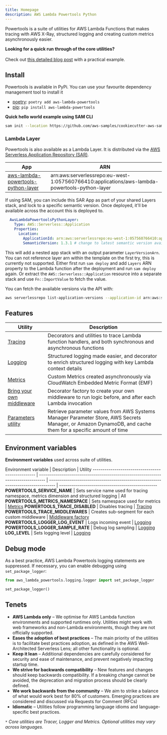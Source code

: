 ```yaml
---
title: Homepage
description: AWS Lambda Powertools Python
---
```



Powertools is a suite of utilities for AWS Lambda Functions that makes tracing with AWS X-Ray, structured logging and creating custom metrics asynchronously easier.

<Note type="info">
	<strong>Looking for a quick run through of the core utilities?</strong><br/><br/>
  	Check out <a href="https://aws.amazon.com/blogs/opensource/simplifying-serverless-best-practices-with-lambda-powertools/">this detailed blog post</a> with a practical example.
</Note>

## Install

Powertools is available in PyPi. You can use your favourite dependency management tool to install it

* [poetry](https://python-poetry.org/): `poetry add aws-lambda-powertools`
* [pip](https://pip.pypa.io/en/latest/index.html): `pip install aws-lambda-powertools`

**Quick hello world example using SAM CLI**

```bash:title=hello_world.sh
sam init --location https://github.com/aws-samples/cookiecutter-aws-sam-python
```

### Lambda Layer

Powertools is also available as a Lambda Layer. It is distributed via the [AWS Serverless Application Repository (SAR)](https://docs.aws.amazon.com/serverlessrepo/latest/devguide/what-is-serverlessrepo.html).

App | ARN
----------------------------------------------------------------------------------------------- | ---------------------------------------------------------------------------------
[aws-lambda-powertools-python-layer](https://serverlessrepo.aws.amazon.com/applications/eu-west-1/057560766410/aws-lambda-powertools-python-layer) | arn:aws:serverlessrepo:eu-west-1:057560766410:applications/aws-lambda-powertools-python-layer

If using SAM, you can include this SAR App as part of your shared Layers stack, and lock to a specific semantic version. Once deployed, it'll be available across the account this is deployed to.

```yaml
  AwsLambdaPowertoolsPythonLayer:
    Type: AWS::Serverless::Application
    Properties:
      Location:
        ApplicationId: arn:aws:serverlessrepo:eu-west-1:057560766410:applications/aws-lambda-powertools-python-layer
        SemanticVersion: 1.3.1 # change to latest semantic version available in SAR
```

This will add a nested app stack with an output parameter `LayerVersionArn`. You can not reference layer arn within the template on the first try, this is currently not supported.
 Either first run `sam deploy` and add `Layers` ARN property to the Lambda function after the deployment and run `sam deploy` again.
 Or extract the `AWS::Serverless::Application` resource into a separate stack and use `Fn::ImportValue` to fetch the value.

  You can fetch the available versions via the API with:

  ```bash
 aws serverlessrepo list-application-versions --application-id arn:aws:serverlessrepo:eu-west-1:057560766410:applications/aws-lambda-powertools-python-layer
 ```

## Features

Utility | Description
------------------------------------------------- | ---------------------------------------------------------------------------------
[Tracing](./core/tracer) | Decorators and utilities to trace Lambda function handlers, and both synchronous and asynchronous functions
[Logging](./core/logger) | Structured logging made easier, and decorator to enrich structured logging with key Lambda context details
[Metrics](./core/metrics) | Custom Metrics created asynchronously via CloudWatch Embedded Metric Format (EMF)
[Bring your own middleware](.//utilities/middleware_factory) | Decorator factory to create your own middleware to run logic before, and after each Lambda invocation
[Parameters utility](./utilities/parameters) | Retrieve parameter values from AWS Systems Manager Parameter Store, AWS Secrets Manager, or Amazon DynamoDB, and cache them for a specific amount of time

## Environment variables

**Environment variables** used across suite of utilities.

Environment variable | Description | Utility
------------------------------------------------- | --------------------------------------------------------------------------------- | --------------------------------------------------------------------------------- | -------------------------------------------------
**POWERTOOLS_SERVICE_NAME** | Sets service name used for tracing namespace, metrics dimension and structured logging | All
**POWERTOOLS_METRICS_NAMESPACE** | Sets namespace used for metrics | [Metrics](./core/metrics)
**POWERTOOLS_TRACE_DISABLED** | Disables tracing | [Tracing](./core/tracer)
**POWERTOOLS_TRACE_MIDDLEWARES** | Creates sub-segment for each custom middleware | [Middleware factory](./utilities/middleware_factory)
**POWERTOOLS_LOGGER_LOG_EVENT** | Logs incoming event | [Logging](./core/logger)
**POWERTOOLS_LOGGER_SAMPLE_RATE** | Debug log sampling | [Logging](./core/logger)
**LOG_LEVEL** | Sets logging level | [Logging](./core/logger)

## Debug mode

As a best practice, AWS Lambda Powertools logging statements are suppressed. If necessary, you can enable debugging using `set_package_logger`:

```python:title=app.py
from aws_lambda_powertools.logging.logger import set_package_logger

set_package_logger()
```

## Tenets

* **AWS Lambda only** – We optimise for AWS Lambda function environments and supported runtimes only. Utilities might work with web frameworks and non-Lambda environments, though they are not officially supported.
* **Eases the adoption of best practices** – The main priority of the utilities is to facilitate best practices adoption, as defined in the AWS Well-Architected Serverless Lens; all other functionality is optional.
* **Keep it lean** – Additional dependencies are carefully considered for security and ease of maintenance, and prevent negatively impacting startup time.
* **We strive for backwards compatibility** – New features and changes should keep backwards compatibility. If a breaking change cannot be avoided, the deprecation and migration process should be clearly defined.
* **We work backwards from the community** – We aim to strike a balance of what would work best for 80% of customers. Emerging practices are considered and discussed via Requests for Comment (RFCs)
* **Idiomatic** – Utilities follow programming language idioms and language-specific best practices.

_`*` Core utilities are Tracer, Logger and Metrics. Optional utilities may vary across languages._
